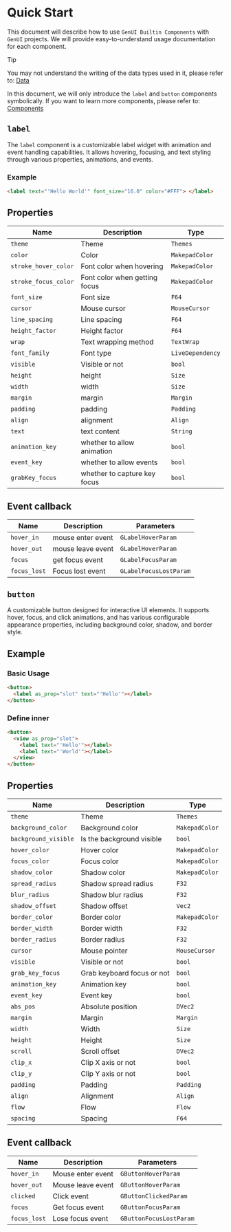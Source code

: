 # Quick Start

This document will describe how to use `GenUI Builtin Components` with `GenUI` projects. We will provide easy-to-understand usage documentation for each component.

> [!TIP]
>
> You may not understand the writing of the data types used in it, please refer to: [Data](/zh/doc/tutorial/data)
>
> In this document, we will only introduce the `label` and `button` components symbolically. If you want to learn more components, please refer to: [Components](/zh/components/index)

## `label`

The `label` component is a customizable label widget with animation and event handling capabilities. It allows hovering, focusing, and text styling through various properties, animations, and events.

### Example

```html
<label text="'Hello World'" font_size="16.0" color="#FFF"> </label>
```

## Properties

| Name                 | Description                   | Type             |
| -------------------- | ----------------------------- | ---------------- |
| `theme`              | Theme                         | `Themes`         |
| `color`              | Color                         | `MakepadColor`   |
| `stroke_hover_color` | Font color when hovering      | `MakepadColor`   |
| `stroke_focus_color` | Font color when getting focus | `MakepadColor`   |
| `font_size`          | Font size                     | `F64`            |
| `cursor`             | Mouse cursor                  | `MouseCursor`    |
| `line_spacing`       | Line spacing                  | `F64`            |
| `height_factor`      | Height factor                 | `F64`            |
| `wrap`               | Text wrapping method          | `TextWrap`       |
| `font_family`        | Font type                     | `LiveDependency` |
| `visible`            | Visible or not                | `bool`           |
| `height`             | height                        | `Size`           |
| `width`              | width                         | `Size`           |
| `margin`             | margin                        | `Margin`         |
| `padding`            | padding                       | `Padding`        |
| `align`              | alignment                     | `Align`          |
| `text`               | text content                  | `String`         |
| `animation_key`      | whether to allow animation    | `bool`           |
| `event_key`          | whether to allow events       | `bool`           |
| `grabKey_focus`      | whether to capture key focus  | `bool`           |

## Event callback

| Name         | Description       | Parameters             |
| ------------ | ----------------- | ---------------------- |
| `hover_in`   | mouse enter event | `GLabelHoverParam`     |
| `hover_out`  | mouse leave event | `GLabelHoverParam`     |
| `focus`      | get focus event   | `GLabelFocusParam`     |
| `focus_lost` | Focus lost event  | `GLabelFocusLostParam` |

## `button`

A customizable button designed for interactive UI elements. It supports hover, focus, and click animations, and has various configurable appearance properties, including background color, shadow, and border style.

## Example

### Basic Usage

```html
<button>
  <label as_prop="slot" text="'Hello'"></label>
</button>
```

### Define inner

```html
<button>
  <view as_prop="slot">
    <label text="'Hello'"></label>
    <label text="'World'"></label>
  </view>
</button>
```

## Properties

| Name                 | Description                | Type           |
| -------------------- | -------------------------- | -------------- |
| `theme`              | Theme                      | `Themes`       |
| `background_color`   | Background color           | `MakepadColor` |
| `background_visible` | Is the background visible  | `bool`         |
| `hover_color`        | Hover color                | `MakepadColor` |
| `focus_color`        | Focus color                | `MakepadColor` |
| `shadow_color`       | Shadow color               | `MakepadColor` |
| `spread_radius`      | Shadow spread radius       | `F32`          |
| `blur_radius`        | Shadow blur radius         | `F32`          |
| `shadow_offset`      | Shadow offset              | `Vec2`         |
| `border_color`       | Border color               | `MakepadColor` |
| `border_width`       | Border width               | `F32`          |
| `border_radius`      | Border radius              | `F32`          |
| `cursor`             | Mouse pointer              | `MouseCursor`  |
| `visible`            | Visible or not             | `bool`         |
| `grab_key_focus`     | Grab keyboard focus or not | `bool`         |
| `animation_key`      | Animation key              | `bool`         |
| `event_key`          | Event key                  | `bool`         |
| `abs_pos`            | Absolute position          | `DVec2`        |
| `margin`             | Margin                     | `Margin`       |
| `width`              | Width                      | `Size`         |
| `height`             | Height                     | `Size`         |
| `scroll`             | Scroll offset              | `DVec2`        |
| `clip_x`             | Clip X axis or not         | `bool`         |
| `clip_y`             | Clip Y axis or not         | `bool`         |
| `padding`            | Padding                    | `Padding`      |
| `align`              | Alignment                  | `Align`        |
| `flow`               | Flow                       | `Flow`         |
| `spacing`            | Spacing                    | `F64`          |

## Event callback

| Name         | Description       | Parameters              |
| ------------ | ----------------- | ----------------------- |
| `hover_in`   | Mouse enter event | `GButtonHoverParam`     |
| `hover_out`  | Mouse leave event | `GButtonHoverParam`     |
| `clicked`    | Click event       | `GButtonClickedParam`   |
| `focus`      | Get focus event   | `GButtonFocusParam`     |
| `focus_lost` | Lose focus event  | `GButtonFocusLostParam` |
